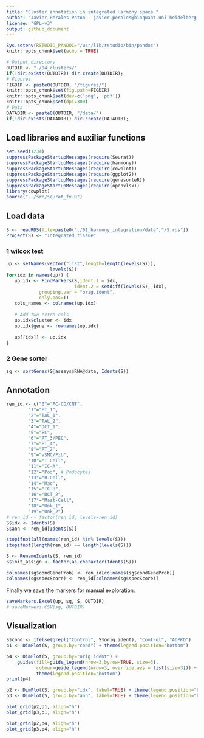 ```yaml
---
title: "Cluster annotation in integrated Harmony space "
author: "Javier Perales-Paton - javier.perales@bioquant.uni-heidelberg.de"
license: "GPL-v3"
output: github_document
---
```


```r
Sys.setenv(RSTUDIO_PANDOC="/usr/lib/rstudio/bin/pandoc")
knitr::opts_chunk$set(echo = TRUE)

# Output directory
OUTDIR <- "./04_clusters/"
if(!dir.exists(OUTDIR)) dir.create(OUTDIR);
# Figures
FIGDIR <- paste0(OUTDIR, "/figures/")
knitr::opts_chunk$set(fig.path=FIGDIR)
knitr::opts_chunk$set(dev=c('png', 'pdf'))
knitr::opts_chunk$set(dpi=300)
# Data
DATADIR <- paste0(OUTDIR, "/data/")
if(!dir.exists(DATADIR)) dir.create(DATADIR);
```

## Load libraries and auxiliar functions
```r
set.seed(1234)
suppressPackageStartupMessages(require(Seurat))
suppressPackageStartupMessages(require(harmony))
suppressPackageStartupMessages(require(cowplot))
suppressPackageStartupMessages(require(ggplot2))
suppressPackageStartupMessages(require(genesorteR))
suppressPackageStartupMessages(require(openxlsx))
library(cowplot)
source("../src/seurat_fx.R")
```


## Load data
```r
S <- readRDS(file=paste0("./01_harmony_integration/data","/S.rds"))
Project(S) <- "Integrated_tissue"
```

### 1 wilcox test

```r
up <- setNames(vector("list",length=length(levels(S))), 
                levels(S))
for(idx in names(up)) {
   up.idx <- FindMarkers(S,ident.1 = idx, 
                         ident.2 = setdiff(levels(S), idx), 
 			grouping.var = "orig.ident",
 			only.pos=T)
   cols_names <- colnames(up.idx)
   
   # Add two extra cols
   up.idx$cluster <- idx
   up.idx$gene <- rownames(up.idx)
   
   up[[idx]] <- up.idx
}
```

### 2 Gene sorter

```r
sg <- sortGenes(S@assays$RNA@data, Idents(S))
```

## Annotation
```r
ren_id <- c("0"="PC-CD/CNT",
	    "1"="PT_1",
	    "2"="TAL_1",
	    "3"="TAL_2",
	    "4"="DCT_1",
	    "5"="EC",
	    "6"="PT_3/PEC",
	    "7"="PT_4",
	    "8"="PT_2",
	    "9"="vSMC/Fib",
	    "10"="T-Cell",
	    "11"="IC-A",
	    "12"="Pod", # Podocytes
	    "13"="B-Cell",
	    "14"="Mac",
	    "15"="IC-B",
	    "16"="DCT_2",
	    "17"="Mast-Cell",
	    "18"="Unk_1",
	    "19"="Unk_2")
# ren_id <- factor(ren_id, levels=ren_id)
S$idx <- Idents(S)
S$ann <- ren_id[Idents(S)]
```

```r
stopifnot(all(names(ren_id) %in% levels(S)))
stopifnot(length(ren_id) == length(levels(S)))

S <- RenameIdents(S, ren_id)
S$init_assign <- factor(as.character(Idents(S)))

colnames(sg$condGeneProb) <- ren_id[colnames(sg$condGeneProb)]
colnames(sg$specScore) <- ren_id[colnames(sg$specScore)]
```


Finally we save the markers for manual exploration:
```r
saveMarkers.Excel(up, sg, S, OUTDIR)
# saveMarkers.CSV(sg, OUTDIR)
```


## Visualization

```r
S$cond <- ifelse(grepl("Control", S$orig.ident), "Control", "ADPKD")
p1 <- DimPlot(S, group.by="cond") + theme(legend.position="bottom")
```

```r
p4 <- DimPlot(S, group.by="orig.ident") + 
	guides(fill=guide_legend(nrow=3,byrow=TRUE, size=3),
	       colour=guide_legend(nrow=3, override.aes = list(size=3))) + 
	       theme(legend.position="bottom")
print(p4)
```


```r
p2 <- DimPlot(S, group.by="idx", label=TRUE) + theme(legend.position="bottom")
p3 <- DimPlot(S, group.by="ann", label=TRUE) + theme(legend.position="bottom")
```

```r
plot_grid(p2,p1, align="h")
plot_grid(p3,p1, align="h")
```

```r
plot_grid(p2,p4, align="h")
plot_grid(p3,p4, align="h")
```


